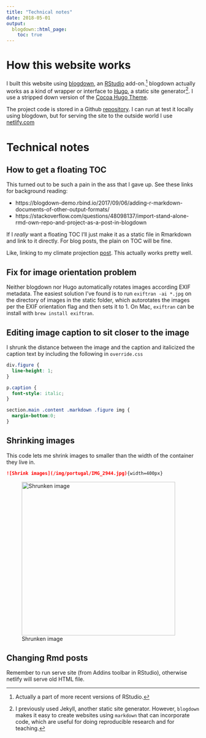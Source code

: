 ```yaml
---
title: "Technical notes"
date: 2018-05-01
output:
  blogdown::html_page:
    toc: true
---
```


# How this website works

I built this website using [blogdown](https://bookdown.org/yihui/blogdown/), an [RStudio](https://www.rstudio.com) add-on.^[Actually a part of more recent versions of RStudio.] blogdown actually works as a kind of wrapper or interface to [Hugo](https://gohugo.io), a static site generator^[I previously used Jekyll, another static site generator. However, `blogdown` makes it easy to create websites using `markdown` that can incorporate code, which are useful for doing reproducible research and for teaching.]. I use a stripped down version of the [Cocoa Hugo Theme](https://themes.gohugo.io/theme/cocoa/).

The project code is stored in a Github [repository](http://github.com/pbaylis/travelogue). I can run at test it locally using blogdown, but for serving the site to the outside world I use [netlify.com](https://www.netlify.com)

# Technical notes

## How to get a floating TOC

This turned out to be such a pain in the ass that I gave up. See these links for background reading:

- https://blogdown-demo.rbind.io/2017/09/06/adding-r-markdown-documents-of-other-output-formats/
- https://stackoverflow.com/questions/48098137/import-stand-alone-rmd-own-repo-and-project-as-a-post-in-blogdown

If I _really_ want a floating TOC I'll just make it as a static file in Rmarkdown and link to it directly.
For blog posts, the plain on TOC will be fine.

Like, linking to my climate projection [post](/ext_posts/climate_projection_post.html). This actually works pretty well.

## Fix for image orientation problem

Neither blogdown nor Hugo automatically rotates images according EXIF metadata. The easiest solution I've found is to run `exiftran -ai *.jpg` on the directory of images in the static folder, which autorotates the images per the EXIF orientation flag and then sets it to 1. On Mac, `exiftran` can be install with `brew install exiftran`.

## Editing image caption to sit closer to the image

  I shrunk the distance between the image and the caption and italicized the caption text by including the following in `override.css`

```css
div.figure {
  line-height: 1;
}

p.caption {
  font-style: italic;
}

section.main .content .markdown .figure img {
  margin-bottom:0;
}
```

<!-- ![A Portuguese Guitara](/img/portugal/IMG_2878.jpg) -->

## Shrinking images
  This code lets me shrink images to smaller than the width of the container they live in.

```md
![Shrink images](/img/portugal/IMG_2944.jpg){width=400px}
```

![Shrunken image](../img/portugal/IMG_2944.jpg){width=400px}



## Changing Rmd posts
Remember to run serve site (from Addins toolbar in RStudio), otherwise netlify will serve old HTML file.
